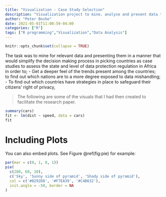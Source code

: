 ```yaml
---
title: "Visualization - Case Study Selection"
description: "Visualization project to mine, analyse and present data to justify selection criteria for a case study"
author: "Peter Boshe"
date: 2021-05-01T11:00:59-04:00
categories: ["R"]
tags: ["R programming","Visualization","Data Analysis"]
---
```


```r
knitr::opts_chunk$set(collapse = TRUE)
```

The task was to mine for relevant data and presenting them in a manner that would simplify the decision making process
in picking countries as case studies to assess the state and level of data protection regulation in Africa in order to;
- Get a deeper feel of the trends present among the countries; to find out which nations are to a more degree exposed to data mishandling;
- To find out which countries have strategies in place to safeguard their citizens' right of privacy,

>The following are some of the visuals that I had then created to facilitate the research paper.


```r
summary(cars)
fit <- lm(dist ~ speed, data = cars)
fit
```

# Including Plots

You can also embed plots. See Figure \@ref(fig:pie) for example:

```r
par(mar = c(0, 1, 0, 1))
pie(
  c(280, 60, 20),
  c('Sky', 'Sunny side of pyramid', 'Shady side of pyramid'),
  col = c('#0292D8', '#F7EA39', '#C4B632'),
  init.angle = -50, border = NA
)
```
